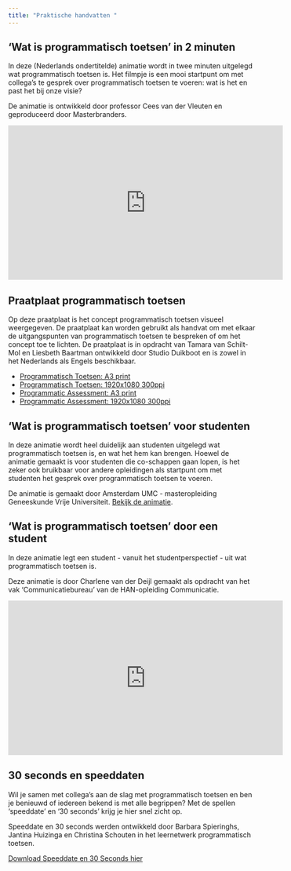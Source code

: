 ```yaml
---
title: "Praktische handvatten "
---
```


## ‘Wat is programmatisch toetsen’ in 2 minuten 

In deze (Nederlands ondertitelde) animatie wordt in twee minuten uitgelegd wat programmatisch toetsen is. Het filmpje is een mooi startpunt om met collega’s te gesprek over programmatisch toetsen te voeren: wat is het en past het bij onze visie?  
 
De animatie is ontwikkeld door professor Cees van der Vleuten en geproduceerd door Masterbranders. 

<iframe width="560" height="315" src="https://www.youtube.com/embed/yhjzsNuVFmI" title="YouTube video player" frameborder="0" allow="accelerometer; autoplay; clipboard-write; encrypted-media; gyroscope; picture-in-picture" allowfullscreen></iframe>

## Praatplaat programmatisch toetsen 

Op deze praatplaat is het concept programmatisch toetsen visueel weergegeven. De praatplaat kan worden gebruikt als handvat om met elkaar de uitgangspunten van programmatisch toetsen te bespreken of om het concept toe te lichten. De praatplaat is in opdracht van Tamara van Schilt-Mol en Liesbeth Baartman ontwikkeld door Studio Duikboot en is zowel in het Nederlands als Engels beschikbaar. 

* [Programmatisch Toetsen: A3 print](./bronnen/93_PT_Print_A3.png)
* [Programmatisch Toetsen: 1920x1080 300ppi](./bronnen/93_PT_1920x1080.png)
* [Programmatic Assessment: A3 print](./bronnen/93_PA_Print_A3.png)
* [Programmatic Assessment: 1920x1080 300ppi](./bronnen/93_PA_1920x1080.png) 

## ‘Wat is programmatisch toetsen’ voor studenten            

In deze animatie wordt heel duidelijk aan studenten uitgelegd wat programmatisch toetsen is, en wat het hem kan brengen. Hoewel de animatie gemaakt is voor studenten die co-schappen gaan lopen, is het zeker ook bruikbaar voor andere opleidingen als startpunt om met studenten het gesprek over programmatisch toetsen te voeren.  

De animatie is gemaakt door Amsterdam UMC - masteropleiding Geneeskunde Vrije Universiteit. 
[Bekijk de animatie](https://vimeo.com/536324176).
 
## ‘Wat is programmatisch toetsen’ door een student 

In deze animatie legt een student - vanuit het studentperspectief - uit wat programmatisch toetsen is.  

Deze animatie is door Charlene van der Deijl gemaakt als opdracht van het vak 'Communicatiebureau' van de HAN-opleiding Communicatie. 

<iframe width="560" height="315" src="https://www.youtube.com/embed/ssFiVvV4Hhk" title="YouTube video player" frameborder="0" allow="accelerometer; autoplay; clipboard-write; encrypted-media; gyroscope; picture-in-picture" allowfullscreen></iframe>

## 30 seconds en speeddaten 

Wil je samen met collega's aan de slag met programmatisch toetsen en ben je benieuwd of iedereen bekend is met alle begrippen? Met de spellen 'speeddate' en '30 seconds' krijg je hier snel zicht op.  

Speeddate en 30 seconds werden ontwikkeld door Barbara Spieringhs, Jantina Huizinga en Christina Schouten in het leernetwerk programmatisch toetsen. 

[Download Speeddate en 30 Seconds hier](./bronnen/36_37_Speeddate_30seconds.pdf)